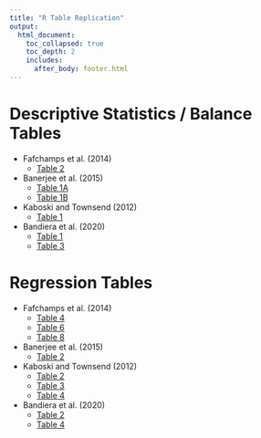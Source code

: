 ```yaml
---
title: "R Table Replication"
output: 
  html_document:
    toc_collapsed: true
    toc_depth: 2
    includes:
      after_body: footer.html
---
```


# Descriptive Statistics / Balance Tables
  - Fafchamps et al. (2014)
    - [Table 2](./FMQW2014_table2.html)
  - Banerjee et al. (2015)
    - [Table 1A](./Banerjee2015_table1A.html)
    - [Table 1B](./Banerjee2015_table1B.html)
  - Kaboski and Townsend (2012)
    - [Table 1](./Kaboski2012_table1.html)
  - Bandiera et al. (2020)
    - [Table 1](./Bandiera2020_table1.html)
    - [Table 3](./Bandiera2020_table3.html)

# Regression Tables
  - Fafchamps et al. (2014)
    - [Table 4](./FMQW2014_table4.html)
    - [Table 6](./FMQW2014_table6.html)
    - [Table 8](./FMQW2014_table8.html)
  - Banerjee et al. (2015)
    - [Table 2](./Banerjee2015_table2.html)
  - Kaboski and Townsend (2012)
    - [Table 2](./Kaboski2012_table2.html)
    - [Table 3](./Kaboski2012_table3.html)
    - [Table 4](./Kaboski2012_table4.html)
  - Bandiera et al. (2020)
    - [Table 2](./Bandiera2020_table2.html)
    - [Table 4](./Bandiera2020_table4.html)

